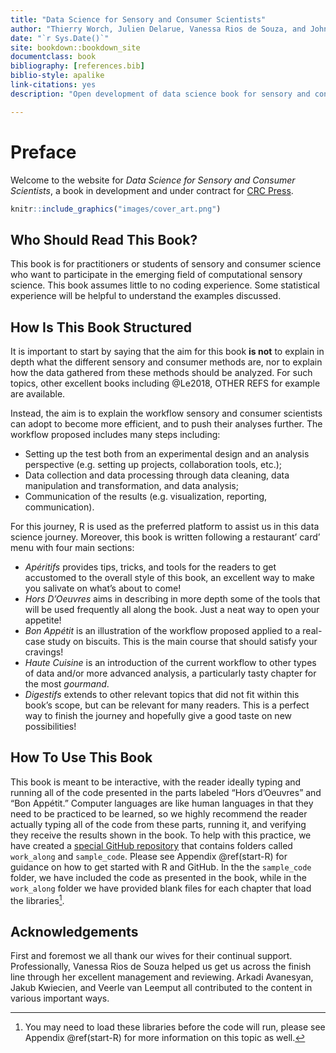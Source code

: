 ```yaml
--- 
title: "Data Science for Sensory and Consumer Scientists"
author: "Thierry Worch, Julien Delarue, Vanessa Rios de Souza, and John Ennis"
date: "`r Sys.Date()`"
site: bookdown::bookdown_site
documentclass: book
bibliography: [references.bib]
biblio-style: apalike
link-citations: yes
description: "Open development of data science book for sensory and consumer scientists."

---
```


# Preface {-}

Welcome to the website for *Data Science for Sensory and Consumer Scientists*, a book in development and under contract for [CRC Press](https://www.routledge.com/).

```r
knitr::include_graphics("images/cover_art.png")
```

## Who Should Read This Book? {-}

This book is for practitioners or students of sensory and consumer science who want to participate in the emerging field of computational sensory science.  This book assumes little to no coding experience.  Some statistical experience will be helpful to understand the examples discussed.

## How Is This Book Structured {-}

It is important to start by saying that the aim for this book **is not** to explain in depth what the different sensory and consumer methods are, nor to explain how the data gathered from these methods should be analyzed. For such topics, other excellent books including @Le2018, OTHER REFS for example are available.

Instead, the aim is to explain the workflow sensory and consumer scientists can adopt to become more efficient, and to push their analyses further. The workflow proposed includes many steps including: 

 * Setting up the test both from an experimental design and an analysis perspective (e.g. setting up projects, collaboration tools, etc.);
 * Data collection and data processing through data cleaning, data manipulation and transformation, and data analysis;
 * Communication of the results (e.g. visualization, reporting, communication).

For this journey, R is used as the preferred platform to assist us in this data science journey. Moreover, this book is written following a restaurant' card' menu with four main sections:

 * *Apéritifs* provides tips, tricks, and tools for the readers to get accustomed to the overall style of this book, an excellent way to make you salivate on what's about to come!
 * *Hors D'Oeuvres* aims in describing in more depth some of the tools that will be used frequently all along the book. Just a neat way to open your appetite!
 * *Bon Appétit* is an illustration of the workflow proposed applied to a real-case study on biscuits. This is the main course that should satisfy your cravings!
 * *Haute Cuisine* is an introduction of the current workflow to other types of data and/or more advanced analysis, a particularly  tasty chapter for the most *gourmand*.
 * *Digestifs* extends to other relevant topics that did not fit within this book's scope, but can be relevant for many readers. This is a perfect way to finish the journey and hopefully give a good taste on new possibilities!

## How To Use This Book {-}

This book is meant to be interactive, with the reader ideally typing and running all of the code presented in the parts labeled "Hors d'Oeuvres" and "Bon Appétit."  Computer languages are like human languages in that they need to be practiced to be learned, so we highly recommend the reader actually typing all of the code from these parts, running it, and verifying they receive the results shown in the book. To help with this practice, we have created a [special GitHub repository](https://github.com/aigorahub/data_science_for_sensory_sample_code) that contains folders called `work_along` and `sample_code`. Please see Appendix \@ref(start-R) for guidance on how to get started with R and GitHub. In the the `sample_code` folder, we have included the code as presented in the book, while in the `work_along` folder we have provided blank files for each chapter that load the libraries^[You may need to load these libraries before the code will run, please see Appendix \@ref(start-R) for more information on this topic as well.]. 

## Acknowledgements {-}

First and foremost we all thank our wives for their continual support. Professionally, Vanessa Rios de Souza helped us get us across the finish line through her excellent management and reviewing. Arkadi Avanesyan, Jakub Kwiecien, and Veerle van Leemput all contributed to the content in various important ways.

